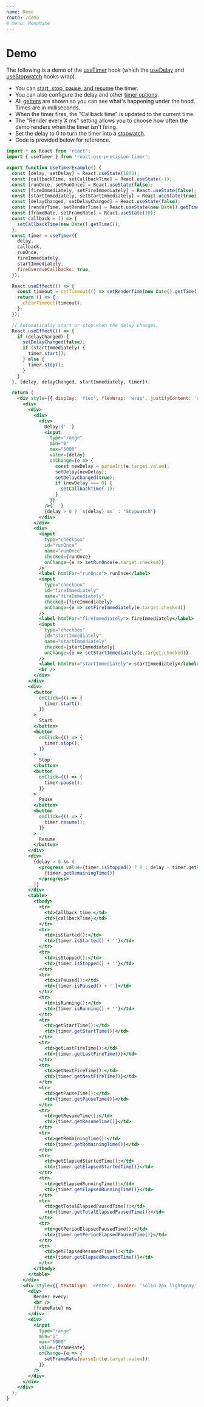 ```yaml
---
name: Demo
route: /demo
# menu: MenuName
---
```



<h1>Demo</h1>

The following is a demo of the [useTimer](/useTimer) hook (which the [useDelay](/useDelay) and [useStopwatch](/useStopwatch) hooks wrap).

- You can [start, stop, pause, and resume](/useTimer#mutators) the timer.
- You can also configure the delay and other [timer options](/useTimer#timeroptions).
- All [getters](/useTimer#getters) are shown so you can see what's happening under the hood. Times are in milliseconds.
- When the timer fires, the "Callback time" is updated to the current time.
- The "Render every X ms" setting allows you to choose how often the demo renders when the timer isn't firing.
- Set the delay to 0 to turn the timer into a [stopwatch](/useStopwatch).
- Code is provided below for reference.

<div style={{border: 'solid 2px #67788a', padding: '20px'}}>
  <UseTimerExample />
</div>

```jsx
import * as React from 'react';
import { useTimer } from 'react-use-precision-timer';

export function UseTimerExample() {
  const [delay, setDelay] = React.useState(1000);
  const [callbackTime, setCallbackTime] = React.useState(-1);
  const [runOnce, setRunOnce] = React.useState(false);
  const [fireImmediately, setFireImmediately] = React.useState(false);
  const [startImmediately, setStartImmediately] = React.useState(true);
  const [delayChanged, setDelayChanged] = React.useState(false);
  const [renderTime, setRenderTime] = React.useState(new Date().getTime());
  const [frameRate, setFrameRate] = React.useState(10);
  const callback = () => {
    setCallbackTime(new Date().getTime());
  };
  const timer = useTimer({
    delay,
    callback,
    runOnce,
    fireImmediately,
    startImmediately,
    fireOverdueCallbacks: true,
  });

  React.useEffect(() => {
    const timeout = setTimeout(() => setRenderTime(new Date().getTime()), frameRate);
    return () => {
      clearTimeout(timeout);
    };
  });

  // Automatically start or stop when the delay changes.
  React.useEffect(() => {
    if (delayChanged) {
      setDelayChanged(false);
      if (startImmediately) {
        timer.start();
      } else {
        timer.stop();
      }
    }
  }, [delay, delayChanged, startImmediately, timer]);

  return (
    <div style={{ display: 'flex', flexWrap: 'wrap', justifyContent: 'space-between', alignItems: 'flex-start' }}>
      <div>
        <div>
          <div>
            <div>
              Delay:{' '}
              <input
                type="range"
                min="0"
                max="5000"
                value={delay}
                onChange={e => {
                  const newDelay = parseInt(e.target.value);
                  setDelay(newDelay);
                  setDelayChanged(true);
                  if (newDelay === 0) {
                    setCallbackTime(-1);
                  }
                }}
              />{' '}
              {delay > 0 ? `${delay} ms` : 'Stopwatch'}
            </div>
          </div>
          <div>
            <input
              type="checkbox"
              id="runOnce"
              name="runOnce"
              checked={runOnce}
              onChange={e => setRunOnce(e.target.checked)}
            />
            <label htmlFor="runOnce"> runOnce</label>
            <input
              type="checkbox"
              id="fireImmediately"
              name="fireImmediately"
              checked={fireImmediately}
              onChange={e => setFireImmediately(e.target.checked)}
            />
            <label htmlFor="fireImmediately"> fireImmediately</label>
            <input
              type="checkbox"
              id="startImmediately"
              name="startImmediately"
              checked={startImmediately}
              onChange={e => setStartImmediately(e.target.checked)}
            />
            <label htmlFor="startImmediately"> startImmediately</label>
            <br />
          </div>
        </div>
        <div>
          <button
            onClick={() => {
              timer.start();
            }}
          >
            Start
          </button>
          <button
            onClick={() => {
              timer.stop();
            }}
          >
            Stop
          </button>
          <button
            onClick={() => {
              timer.pause();
            }}
          >
            Pause
          </button>
          <button
            onClick={() => {
              timer.resume();
            }}
          >
            Resume
          </button>
        </div>
        <div>
          {delay > 0 && (
            <progress value={timer.isStopped() ? 0 : delay - timer.getRemainingTime()} max={delay}>
              {timer.getRemainingTime()}
            </progress>
          )}
        </div>
        <table>
          <tbody>
            <tr>
              <td>Callback time:</td>
              <td>{callbackTime}</td>
            </tr>
            <tr>
              <td>isStarted():</td>
              <td>{timer.isStarted() + ''}</td>
            </tr>
            <tr>
              <td>isStopped():</td>
              <td>{timer.isStopped() + ''}</td>
            </tr>
            <tr>
              <td>isPaused():</td>
              <td>{timer.isPaused() + ''}</td>
            </tr>
            <tr>
              <td>isRunning():</td>
              <td>{timer.isRunning() + ''}</td>
            </tr>
            <tr>
              <td>getStartTime():</td>
              <td>{timer.getStartTime()}</td>
            </tr>
            <tr>
              <td>getLastFireTime():</td>
              <td>{timer.getLastFireTime()}</td>
            </tr>
            <tr>
              <td>getNextFireTime():</td>
              <td>{timer.getNextFireTime()}</td>
            </tr>
            <tr>
              <td>getPauseTime():</td>
              <td>{timer.getPauseTime()}</td>
            </tr>
            <tr>
              <td>getResumeTime():</td>
              <td>{timer.getResumeTime()}</td>
            </tr>
            <tr>
              <td>getRemainingTime():</td>
              <td>{timer.getRemainingTime()}</td>
            </tr>
            <tr>
              <td>getElapsedStartedTime():</td>
              <td>{timer.getElapsedStartedTime()}</td>
            </tr>
            <tr>
              <td>getElapsedRunningTime():</td>
              <td>{timer.getElapsedRunningTime()}</td>
            </tr>
            <tr>
              <td>getTotalElapsedPausedTime():</td>
              <td>{timer.getTotalElapsedPausedTime()}</td>
            </tr>
            <tr>
              <td>getPeriodElapsedPausedTime():</td>
              <td>{timer.getPeriodElapsedPausedTime()}</td>
            </tr>
            <tr>
              <td>getElapsedResumedTime():</td>
              <td>{timer.getElapsedResumedTime()}</td>
            </tr>
          </tbody>
        </table>
      </div>
      <div style={{ textAlign: 'center', border: 'solid 2px lightgray', padding: '10px' }}>
        <div>
          Render every:
          <br />
          {frameRate} ms
        </div>
        <div>
          <input
            type="range"
            min="1"
            max="5000"
            value={frameRate}
            onChange={e => {
              setFrameRate(parseInt(e.target.value));
            }}
          />
        </div>
      </div>
    </div>
  );
}
```